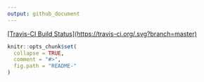 ```yaml
---
output: github_document
---
```

[[Travis-CI Build Status](https://travis-ci.org/.svg?branch=master)](https://travis-ci.org/)
<!-- README.md is generated from README.Rmd. Please edit that file -->

```r
knitr::opts_chunk$set(
  collapse = TRUE,
  comment = "#>",
  fig.path = "README-"
)
```
